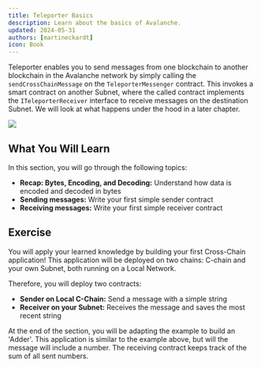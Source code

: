 ```yaml
---
title: Teleporter Basics
description: Learn about the basics of Avalanche.
updated: 2024-05-31
authors: [martineckardt]
icon: Book
---
```


Teleporter enables you to send messages from one blockchain to another blockchain in the Avalanche network by simply calling the `sendCrossChainMessage` on the `TeleporterMessenger` contract. This invokes a smart contract on another Subnet, where the called contract implements the `ITeleporterReceiver` interface to receive messages on the destination Subnet. We will look at what happens under the hood in a later chapter.

![](/common-images/teleporter/teleporter-source-destination.png)

## What You Will Learn

In this section, you will go through the following topics:

- **Recap: Bytes, Encoding, and Decoding:** Understand how data is encoded and decoded in bytes
- **Sending messages:** Write your first simple sender contract
- **Receiving messages:** Write your first simple receiver contract

## Exercise
You will apply your learned knowledge by building your first Cross-Chain application! This application will be deployed on two chains: C-chain and your own Subnet, both running on a Local Network.

Therefore, you will deploy two contracts:

- **Sender on Local C-Chain:** Send a message with a simple string
- **Receiver on your Subnet:** Receives the message and saves the most recent string

At the end of the section, you will be adapting the example to build an 'Adder'. This application is similar to the example above, but will the message will include a number. The receiving contract keeps track of the sum of all sent numbers. 